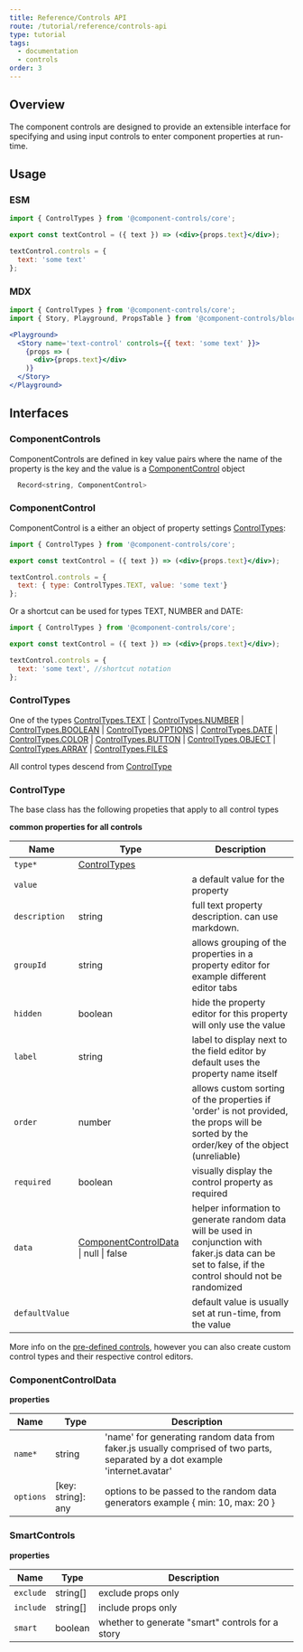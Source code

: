 ```yaml
---
title: Reference/Controls API
route: /tutorial/reference/controls-api
type: tutorial
tags:
  - documentation
  - controls
order: 3
---
```


## Overview

The component controls are designed to provide an extensible interface for specifying and using input controls to enter component properties at run-time.

## Usage

### ESM

```jsx
import { ControlTypes } from '@component-controls/core';

export const textControl = ({ text }) => (<div>{props.text}</div>);

textControl.controls = {
  text: 'some text'
};

```

### MDX

```jsx
import { ControlTypes } from '@component-controls/core';
import { Story, Playground, PropsTable } from '@component-controls/blocks';

<Playground>
  <Story name='text-control' controls={{ text: 'some text' }}>
    {props => (
      <div>{props.text}</div>
    )}
  </Story>
</Playground>
```

## Interfaces

### ComponentControls

ComponentControls are defined in key value pairs where the name of the property is the key and the value is a [ComponentControl](#componentcontrol) object
```jsx
  Record<string, ComponentControl>
```  


### ComponentControl

ComponentControl is a either an object of property settings [ControlTypes](#controltypes):

```jsx
import { ControlTypes } from '@component-controls/core';

export const textControl = ({ text }) => (<div>{props.text}</div>);

textControl.controls = {
  text: { type: ControlTypes.TEXT, value: 'some text'}
};
```

Or a shortcut can be used for types TEXT, NUMBER and DATE:

```jsx
import { ControlTypes } from '@component-controls/core';

export const textControl = ({ text }) => (<div>{props.text}</div>);

textControl.controls = {
  text: 'some text', //shortcut notation
};
```


### ControlTypes

One of the types [ControlTypes.TEXT](#controltypes-text) | [ControlTypes.NUMBER](#controltypes-number) | [ControlTypes.BOOLEAN](#controltypes-boolean) | [ControlTypes.OPTIONS](#controltypes-options) | [ControlTypes.DATE](#controltypes-date) | [ControlTypes.COLOR](#controltypes-color) | [ControlTypes.BUTTON](#controltypes-button) | [ControlTypes.OBJECT](#controltypes-object) | [ControlTypes.ARRAY](#controltypes-array) | [ControlTypes.FILES](#controltypes-files)

All control types descend from [ControlType](#controltype)

### ControlType

The base class has the following propeties that apply to all control types

**common properties for all controls**

| Name           | Type                                                           | Description                                                                                                                                           |
| -------------- | -------------------------------------------------------------- | ----------------------------------------------------------------------------------------------------------------------------------------------------- |
| `type*`        | [ControlTypes](#controltypes)                                  |                                                                                                                                                       |
| `value`        |                                                                | a default value for the property                                                                                                                      |
| `description`  | string                                                         | full text property description. can use markdown.                                                                                                     |
| `groupId`      | string                                                         | allows grouping of the properties in a property editor for example different editor tabs                                                              |
| `hidden`       | boolean                                                        | hide the property editor for this property will only use the value                                                                                    |
| `label`        | string                                                         | label to display next to the field editor by default uses the property name itself                                                                    |
| `order`        | number                                                         | allows custom sorting of the properties if 'order' is not provided, the props will be sorted by the order/key of the object (unreliable)              |
| `required`     | boolean                                                        | visually display the control property as required                                                                                                     |
| `data`         | [ComponentControlData](#componentcontroldata) \| null \| false | helper information to generate random data will be used in conjunction with faker.js data can be set to false, if the control should not be randomized |
| `defaultValue` |                                                                | default value is usually set at run-time, from the value                                                                                              |


More info on the [pre-defined controls](/tutorial/reference/controls-api), however you can also create custom control types and their respective control editors.


### ComponentControlData

**properties**

| Name      | Type                | Description                                                                                                                    |
| --------- | ------------------- | ------------------------------------------------------------------------------------------------------------------------------ |
| `name*`   | string              | 'name' for generating random data from faker.js  usually comprised of two parts, separated by a dot  example 'internet.avatar' |
| `options` | \[key: string]: any | options to be passed to the random data generators example {  min: 10, max: 20 }   

### SmartControls

**properties**

| Name      | Type      | Description                                      |
| --------- | --------- | ------------------------------------------------ |
| `exclude` | string\[] | exclude props only                               |
| `include` | string\[] | include props only                               |
| `smart`   | boolean   | whether to generate "smart" controls for a story |